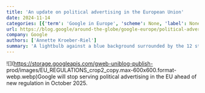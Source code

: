 ```yaml
---
title: 'An update on political advertising in the European Union'
date: 2024-11-14
categories: [{'term': 'Google in Europe', 'scheme': None, 'label': None}]
url: https://blog.google/around-the-globe/google-europe/political-advertising-in-eu/
company: Google
authors: ['Annette Kroeber-Riel']
summary: 'A lightbulb against a blue background surrounded by the 12 stars to symbolise the European Union.'
---
```



![](https://storage.googleapis.com/gweb-uniblog-publish-
prod/images/EU_REGULATIONS_crop2_copy.max-600x600.format-webp.webp)Google will
stop serving political advertising in the EU ahead of new regulation in
October 2025.

